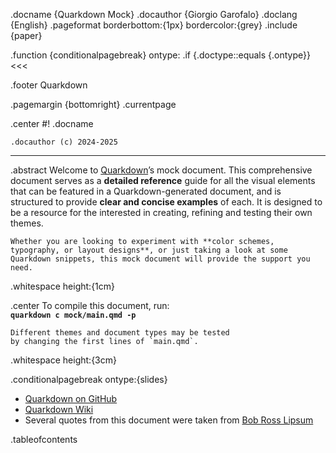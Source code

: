 .docname {Quarkdown Mock}
.docauthor {Giorgio Garofalo}
.doclang {English}
.pageformat borderbottom:{1px} bordercolor:{grey}
.include {paper}

.function {conditionalpagebreak}
	ontype:
	.if {.doctype::equals {.ontype}}
		<<<

.footer
	Quarkdown
	
.pagemargin {bottomright}
	.currentpage

.center
	#! .docname
	
	.docauthor (c) 2024-2025

---

.abstract
	Welcome to [Quarkdown](https://github.com/iamgio)'s mock document.
	This comprehensive document serves as a **detailed reference** guide for all the visual elements that can be featured in a Quarkdown-generated document, and is structured to provide **clear and concise examples** of each.
	It is designed to be a resource for the interested in creating, refining and testing their own themes. 

	Whether you are looking to experiment with **color schemes, typography, or layout designs**, or just taking a look at some Quarkdown snippets, this mock document will provide the support you need.

.whitespace height:{1cm}

.center
	To compile this document, run:  
	**`quarkdown c mock/main.qmd -p`**
	
	Different themes and document types may be tested  
	by changing the first lines of `main.qmd`.

.whitespace height:{3cm}

.conditionalpagebreak ontype:{slides}

- [Quarkdown on GitHub](https://github.com/iamgio/quarkdown)
- [Quarkdown Wiki](https://github.com/iamgio/quarkdown)
- Several quotes from this document were taken from [Bob Ross Lipsum](https://www.bobrosslipsum.com)

.tableofcontents